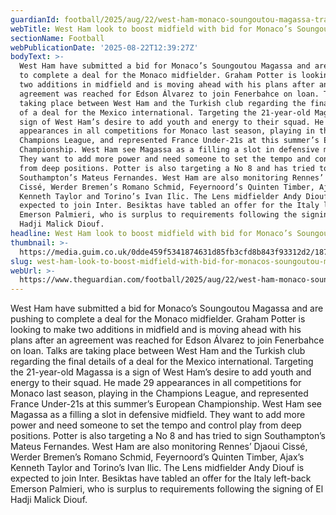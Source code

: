 ```yaml
---
guardianId: football/2025/aug/22/west-ham-monaco-soungoutou-magassa-transfer-bid
webTitle: West Ham look to boost midfield with bid for Monaco’s Soungoutou Magassa
sectionName: Football
webPublicationDate: '2025-08-22T12:39:27Z'
bodyText: >-
  West Ham have submitted a bid for Monaco’s Soungoutou Magassa and are pushing
  to complete a deal for the Monaco midfielder. Graham Potter is looking to make
  two additions in midfield and is moving ahead with his plans after an
  agreement was reached for Edson Álvarez to join Fenerbahce on loan. Talks are
  taking place between West Ham and the Turkish club regarding the final details
  of a deal for the Mexico international. Targeting the 21-year-old Magassa is a
  sign of West Ham’s desire to add youth and energy to their squad. He made 29
  appearances in all competitions for Monaco last season, playing in the
  Champions League, and represented France Under-21s at this summer’s European
  Championship. West Ham see Magassa as a filling a slot in defensive midfield.
  They want to add more power and need someone to set the tempo and control play
  from deep positions. Potter is also targeting a No 8 and has tried to sign
  Southampton’s Mateus Fernandes. West Ham are also monitoring Rennes’ Djaoui
  Cissé, Werder Bremen’s Romano Schmid, Feyernoord’s Quinten Timber, Ajax’s
  Kenneth Taylor and Torino’s Ivan Ilic. The Lens midfielder Andy Diouf is
  expected to join Inter. Besiktas have tabled an offer for the Italy left-back
  Emerson Palmieri, who is surplus to requirements following the signing of El
  Hadji Malick Diouf.
headline: West Ham look to boost midfield with bid for Monaco’s Soungoutou Magassa
thumbnail: >-
  https://media.guim.co.uk/0dde459f5341874631d85fb3cfd8b843f93312d2/187_0_3661_2929/500.jpg
slug: west-ham-look-to-boost-midfield-with-bid-for-monacos-soungoutou-magassa
webUrl: >-
  https://www.theguardian.com/football/2025/aug/22/west-ham-monaco-soungoutou-magassa-transfer-bid
---
```

West Ham have submitted a bid for Monaco’s Soungoutou Magassa and are pushing to complete a deal for the Monaco midfielder. Graham Potter is looking to make two additions in midfield and is moving ahead with his plans after an agreement was reached for Edson Álvarez to join Fenerbahce on loan. Talks are taking place between West Ham and the Turkish club regarding the final details of a deal for the Mexico international. Targeting the 21-year-old Magassa is a sign of West Ham’s desire to add youth and energy to their squad. He made 29 appearances in all competitions for Monaco last season, playing in the Champions League, and represented France Under-21s at this summer’s European Championship. West Ham see Magassa as a filling a slot in defensive midfield. They want to add more power and need someone to set the tempo and control play from deep positions. Potter is also targeting a No 8 and has tried to sign Southampton’s Mateus Fernandes. West Ham are also monitoring Rennes’ Djaoui Cissé, Werder Bremen’s Romano Schmid, Feyernoord’s Quinten Timber, Ajax’s Kenneth Taylor and Torino’s Ivan Ilic. The Lens midfielder Andy Diouf is expected to join Inter. Besiktas have tabled an offer for the Italy left-back Emerson Palmieri, who is surplus to requirements following the signing of El Hadji Malick Diouf.
